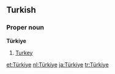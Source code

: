 ==Turkish==
===Proper noun===
'''Türkiye'''

#[[Turkey]]

[[et:Türkiye]]
[[nl:Türkiye]]
[[ja:Türkiye]]
[[tr:Türkiye]]